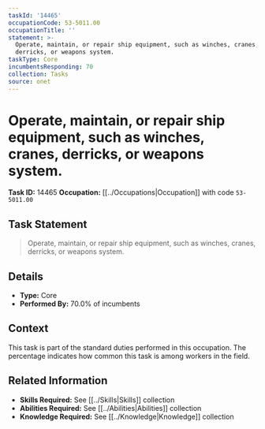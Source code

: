 ```yaml
---
taskId: '14465'
occupationCode: 53-5011.00
occupationTitle: ''
statement: >-
  Operate, maintain, or repair ship equipment, such as winches, cranes,
  derricks, or weapons system.
taskType: Core
incumbentsResponding: 70
collection: Tasks
source: onet
---
```

# Operate, maintain, or repair ship equipment, such as winches, cranes, derricks, or weapons system.

**Task ID:** 14465
**Occupation:** [[../Occupations|Occupation]] with code `53-5011.00`

## Task Statement

> Operate, maintain, or repair ship equipment, such as winches, cranes, derricks, or weapons system.

## Details

- **Type:** Core
- **Performed By:** 70.0% of incumbents

## Context

This task is part of the standard duties performed in this occupation. The percentage indicates how common this task is among workers in the field.

## Related Information

- **Skills Required:** See [[../Skills|Skills]] collection
- **Abilities Required:** See [[../Abilities|Abilities]] collection
- **Knowledge Required:** See [[../Knowledge|Knowledge]] collection

